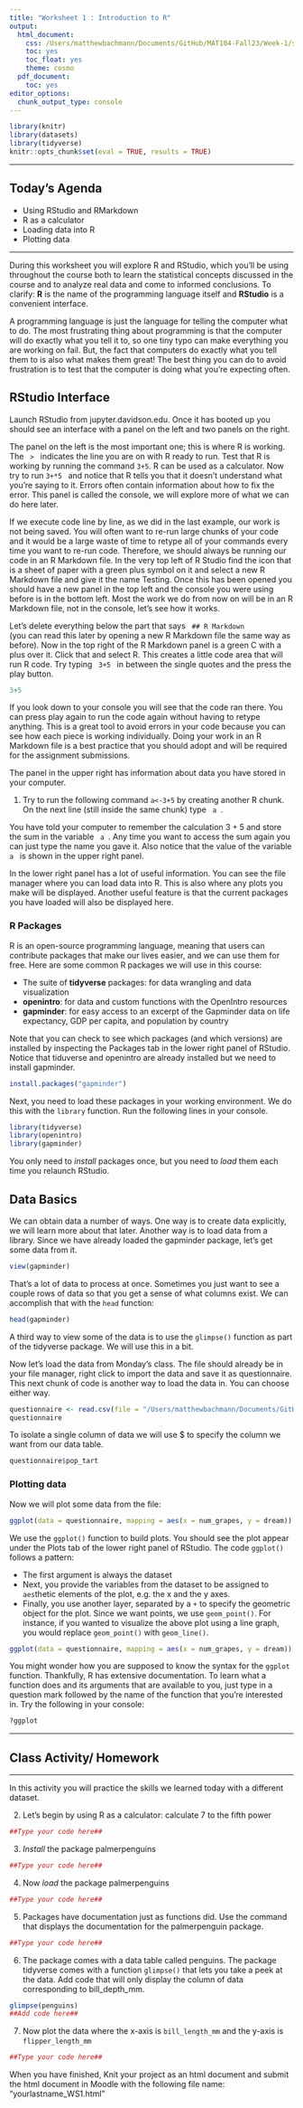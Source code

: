 ```yaml
---
title: "Worksheet 1 : Introduction to R"
output:
  html_document:
    css: /Users/matthewbachmann/Documents/GitHub/MAT104-Fall23/Week-1/style.css
    toc: yes
    toc_float: yes
    theme: cosmo
  pdf_document:
    toc: yes
editor_options:
  chunk_output_type: console
---
```





```r
library(knitr)
library(datasets)
library(tidyverse)
knitr::opts_chunk$set(eval = TRUE, results = TRUE)
```

---

## Today's Agenda
- Using RStudio and RMarkdown
- R as a calculator
- Loading data into R
- Plotting data

---

During this worksheet you will explore R and RStudio, which you’ll be using throughout the course both to learn the statistical concepts discussed in the course and to analyze real data and come to informed conclusions. To clarify: **R** is the name of the programming language itself and **RStudio** is a convenient interface.

A programming language is just the language for telling the computer what to do. The most frustrating thing about programming is that the computer will do exactly what you tell it to, so one tiny typo can make everything you are working on fail. But, the fact that computers do exactly what you tell them to is also what makes them great! The best thing you can do to avoid frustration is to test that the computer is doing what you're expecting often. 

## RStudio Interface

Launch RStudio from jupyter.davidson.edu. Once it has booted up you should see an interface with a panel on the left and two panels on the right. 

The panel on the left is the most important one; this is where R is working. The <code> > </code> indicates the line you are on with R ready to run. Test that R is working by running the command <code>3+5</code>. R can be used as a calculator. Now try to run <code>3+*5 </code> and notice that R tells you that it doesn't understand what you're saying to it. Errors often contain information about how to fix the error. This panel is called the console, we will explore more of what we can do here later. 

If we execute code line by line, as we did in the last example, our work is not being saved. You will often want to re-run large chunks of your code and it would be a large waste of time to retype all of your commands every time you want to re-run code. Therefore, we should always be running our code in an R Markdown file. In the very top left of R Studio find the icon that is a sheet of paper with a green plus symbol on it and select a new R Markdown file and give it the name Testing. Once this has been opened you should have a new panel in the top left and the console you were using before is in the bottom left. Most the work we do from now on will be in an R Markdown file, not in the console, let's see how it works.

Let's delete everything below the part that says <code> \#\# R Markdown </code> (you can read this later by opening a new R Markdown file the same way as before). Now in the top right of the R Markdown panel is a green C with a plus over it. Click that and select R. This creates a little code area that will run R code. Try typing <code> 3+5 </code> in between the single quotes and the press the play button.

```r
3+5
```

If you look down to your console you will see that the code ran there. You can press play again to run the code again without having to retype anything. This is a great tool to avoid errors in your code because you can see how each piece is working individually. Doing your work in an R Markdown file is a best practice that you should adopt and will be required for the assignment submissions.

The panel in the upper right has information about data you have stored in your computer. 

1. Try to run the following command <code>a<-3+5</code> by creating another R chunk. On the next line (still inside the same chunk) type <code> a </code>.


You have told your computer to remember the calculation $3+5$ and store the sum in the variable <code> a </code>. Any time you want to access the sum again you can just type the name you gave it. Also notice that the value of the variable <code> a </code> is shown in the upper right panel.

In the lower right panel has a lot of useful information. You can see the file manager where you can load data into R. This is also where any plots you make will be displayed. Another useful feature is that the current packages you have loaded will also be displayed here. 

### R Packages

R is an open-source programming language, meaning that users can contribute packages that make our lives easier, and we can use them for free. Here are some common R packages we will use in this course:

- The suite of **tidyverse** packages: for data wrangling and data visualization
- **openintro**: for data and custom functions with the OpenIntro resources
- **gapminder**: for easy access to an excerpt of the Gapminder data on life expectancy, GDP per capita, and population by country

Note that you can check to see which packages (and which versions) are installed by inspecting the Packages tab in the lower right panel of RStudio. Notice that tiduverse and openintro are already installed but we need to install gapminder.

```r
install.packages("gapminder")
```


Next, you need to load these packages in your working environment. We do this with the <code>library</code> function. Run the following lines in your console.


```r
library(tidyverse)
library(openintro)
library(gapminder)
```


You only need to *install* packages once, but you need to *load* them each time you relaunch RStudio.

## Data Basics

We can obtain data a number of ways. One way is to create data explicitly, we will learn more about that later. Another way is to load data from a library. Since we have already loaded the gapminder package, let's get some data from it.

```r
view(gapminder)
```

That's a lot of data to process at once. Sometimes you just want to see a couple rows of data so that you get a sense of what columns exist. We can accomplish that with the <code>head</code> function:

```r
head(gapminder)
```

A third way to view some of the data is to use the <code>glimpse()</code> function as part of the tidyverse package. We will use this in a bit.

Now let's load the data from Monday's class. The file should already be in your file manager, right click to import the data and save it as questionnaire. This next chunk of code is another way to load the data in. You can choose either way. 

```r
questionnaire <- read.csv(file = "/Users/matthewbachmann/Documents/GitHub/MAT104-Fall23/Week-1/questionnaire_104.csv")
questionnaire
```

To isolate a single column of data we will use \$  to specify the column we want from our data table.

```r
questionnaire$pop_tart
```

### Plotting data

Now we will plot some data from the file:

```r
ggplot(data = questionnaire, mapping = aes(x = num_grapes, y = dream)) + geom_point()
```

We use the <code>ggplot()</code> function to build plots. You should see the plot appear under the Plots tab of the lower right panel of RStudio. The code <code>ggplot()</code> follows a pattern:

- The first argument is always the dataset
- Next, you provide the variables from the dataset to be assigned to <code>aes</code>thetic elements of the plot, e.g. the x and the y axes.
- Finally, you use another layer, separated by a <code>+</code> to specify the geometric object for the plot. Since we want points, we use <code>geom_point()</code>.
For instance, if you wanted to visualize the above plot using a line graph, you would replace <code>geom_point()</code> with <code>geom_line()</code>.

```r
ggplot(data = questionnaire, mapping = aes(x = num_grapes, y = dream)) + geom_line()
```

You might wonder how you are supposed to know the syntax for the <code>ggplot</code> function. Thankfully, R has extensive documentation. To learn what a function does and its arguments that are available to you, just type in a question mark followed by the name of the function that you’re interested in. Try the following in your console:

```r
?ggplot
```


---

## Class Activity/ Homework

---

In this activity you will practice the skills we learned today with a different dataset.

2. Let's begin by using R as a calculator: calculate 7 to the fifth power

```r
##Type your code here##
```

3. *Install* the package palmerpenguins

```r
##Type your code here##
```

4. Now *load* the package palmerpenguins

```r
##Type your code here##
```

5. Packages have documentation just as functions did. Use the command that displays the documentation for the palmerpenguin package. 

```r
##Type your code here##
```

6. The package comes with a data table called penguins. The package tidyverse comes with a function <code>glimpse()</code> that lets you take a peek at the data. Add code that will only display the column of data corresponding to bill_depth_mm.

```r
glimpse(penguins)
##Add code here##
```

7. Now plot the data where the x-axis is <code>bill_length_mm</code> and the y-axis is <code>flipper_length_mm</code>

```r
##Type your code here##
```

When you have finished, Knit your project as an html document and submit the html document in Moodle with the following file name: "yourlastname_WS1.html"





